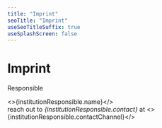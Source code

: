 ```yaml
---
title: "Imprint"
seoTitle: "Imprint"
useSeoTitleSuffix: true
useSplashScreen: false
---
```



# Imprint

Responsible <br />

<>{institutionResponsible.name}</> <br />
reach out to <i>{institutionResponsible.contact}</i> at <>{institutionResponsible.contactChannel}</>
